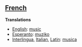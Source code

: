 ==[[French]]==

'''Translations'''

*[[English]]: [[music]]
*[[Esperanto]]: [[muziko]]
*[[Interlingua]], [[Italian]], [[Latin]]: [[musica]]